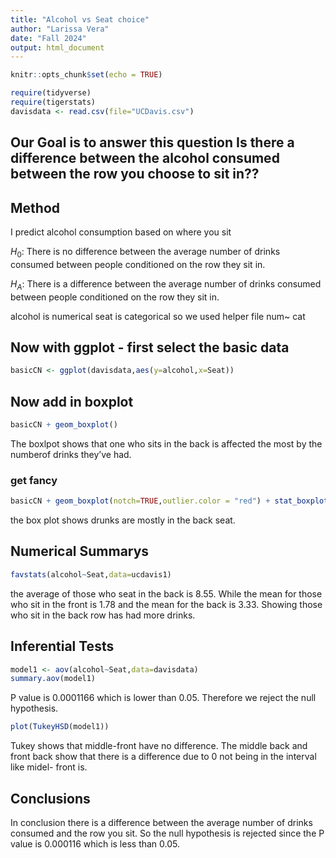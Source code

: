 ```yaml
---
title: "Alcohol vs Seat choice"
author: "Larissa Vera"
date: "Fall 2024"
output: html_document
---
```


```r
knitr::opts_chunk$set(echo = TRUE)
```

```r
require(tidyverse)
require(tigerstats)
davisdata <- read.csv(file="UCDavis.csv")
```
## Our Goal is to answer this question Is there a difference between the alcohol consumed between the row you choose to sit in??

## Method
I predict alcohol consumption based on where you sit

$H_0$: There is no difference between the average number of drinks consumed
between people conditioned on the row they sit in.

$H_A$: There is a difference between the average number of drinks consumed
between people conditioned on the row they sit in.


alcohol is numerical 
seat is categorical 
so we used helper file num~ cat 

## Now with ggplot - first select the basic data

```r
basicCN <- ggplot(davisdata,aes(y=alcohol,x=Seat))
```
## Now add in boxplot

```r
basicCN + geom_boxplot()
```
  
The boxlpot shows that one who sits in the back is affected the most by the numberof drinks they've had.

  
### get fancy  

```r
basicCN + geom_boxplot(notch=TRUE,outlier.color = "red") + stat_boxplot(geom ='errorbar') + labs(title="Fancy notch boxplot \n with 2 lines")
```

the box plot shows drunks are mostly in the back seat. 

## Numerical Summarys 

```r
favstats(alcohol~Seat,data=ucdavis1)
```

the average of those who seat in the back is 8.55. While the mean for those who sit in the front is 1.78 and the mean for the back is 3.33. Showing those who sit in the back row has had more drinks. 

## Inferential Tests

```r
model1 <- aov(alcohol~Seat,data=davisdata)
summary.aov(model1)
```

P value is 0.0001166 which is lower than 0.05. Therefore we reject the null hypothesis. 

```r
plot(TukeyHSD(model1))
```

Tukey shows that middle-front have no difference. The middle back and front back show that there is a difference due to 0 not being in the interval like midel- front is.

## Conclusions

In conclusion there is a difference between the average number of drinks consumed and the row you sit. So the null hypothesis is rejected since the P value is 0.000116 which is less than 0.05. 

